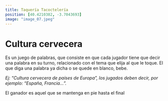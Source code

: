 ```yaml
---
title: Taquería Tacoctelería
position: [40.4210382, -3.7043693]
image: "image_07.jpeg"
---
```


# Cultura cervecera

Es un juego de palabras, que consiste en que cada jugador tiene que decir una palabra en su turno, relacionado con el tema que elija al que le toque. El que diga una palabra ya dicha o se quede en blanco, bebe.

_Ej: “Cultura cervecera de países de Europa”, los jugados deben decir, por ejemplo: “España, Francia…”._

El ganador es aquel que se mantenga en pie hasta el final
